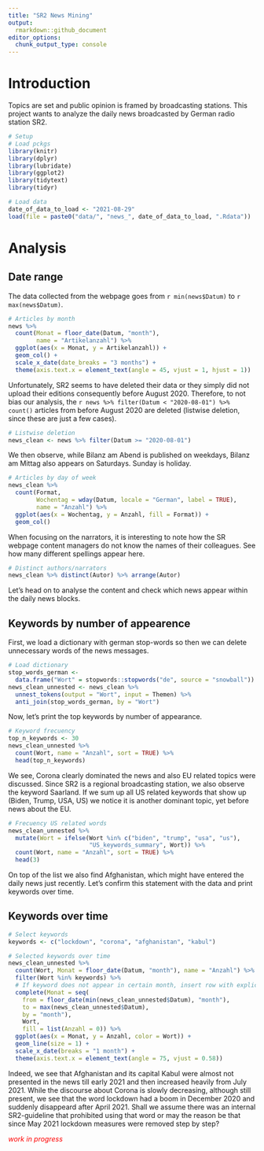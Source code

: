 ```yaml
---
title: "SR2 News Mining"
output:
  rmarkdown::github_document
editor_options: 
  chunk_output_type: console
---
```


<!-- analysis.md is generated from analysis.Rmd -->

# Introduction
Topics are set and public opinion is framed by broadcasting stations. This project wants to analyze the daily news broadcasted by German radio station SR2.

```r
# Setup
# Load pckgs
library(knitr)
library(dplyr)
library(lubridate)
library(ggplot2)
library(tidytext)
library(tidyr)

# Load data
date_of_data_to_load <- "2021-08-29"
load(file = paste0("data/", "news_", date_of_data_to_load, ".Rdata"))
```

# Analysis
## Date range
The data collected from the webpage goes from `r min(news$Datum)` to `r max(news$Datum)`.

```r
# Articles by month
news %>%
  count(Monat = floor_date(Datum, "month"),
        name = "Artikelanzahl") %>%
  ggplot(aes(x = Monat, y = Artikelanzahl)) +
  geom_col() +
  scale_x_date(date_breaks = "3 months") +
  theme(axis.text.x = element_text(angle = 45, vjust = 1, hjust = 1))
```

Unfortunately, SR2 seems to have deleted their data or they simply did not upload their editions consequently before August 2020. Therefore, to not bias our analysis, the `r news %>% filter(Datum < "2020-08-01") %>% count()` articles from before August 2020 are deleted (listwise deletion, since these are just a few cases).

```r
# Listwise deletion
news_clean <- news %>% filter(Datum >= "2020-08-01")
```

We then observe, while Bilanz am Abend is published on weekdays, Bilanz am Mittag also appears on Saturdays. Sunday is holiday.

```r
# Articles by day of week
news_clean %>%
  count(Format,
        Wochentag = wday(Datum, locale = "German", label = TRUE),
        name = "Anzahl") %>% 
  ggplot(aes(x = Wochentag, y = Anzahl, fill = Format)) +
  geom_col()
```

When focusing on the narrators, it is interesting to note how the SR webpage content managers do not know the names of their colleagues. See how many different spellings appear here.
```r
# Distinct authors/narrators
news_clean %>% distinct(Autor) %>% arrange(Autor)
```

Let's head on to analyse the content and check which news appear within the daily news blocks.

## Keywords by number of appearence
First, we load a dictionary with german stop-words so then we can delete unnecessary words of the news messages.
```r
# Load dictionary
stop_words_german <-
  data.frame("Wort" = stopwords::stopwords("de", source = "snowball"))
news_clean_unnested <- news_clean %>%
  unnest_tokens(output = "Wort", input = Themen) %>% 
  anti_join(stop_words_german, by = "Wort")
```

Now, let's print the top keywords by number of appearance.
```r
# Keyword frecuency
top_n_keywords <- 30
news_clean_unnested %>% 
  count(Wort, name = "Anzahl", sort = TRUE) %>% 
  head(top_n_keywords)
```

We see, Corona clearly dominated the news and also EU related topics were discussed. Since SR2 is a regional broadcasting station, we also observe the keyword Saarland. If we sum up all US related keywords that show up (Biden, Trump, USA, US) we notice it is another dominant topic, yet before news about the EU.

```r
# Frecuency US related words
news_clean_unnested %>% 
  mutate(Wort = ifelse(Wort %in% c("biden", "trump", "usa", "us"),
                       "US_keywords_summary", Wort)) %>% 
  count(Wort, name = "Anzahl", sort = TRUE) %>% 
  head(3)
```

On top of the list we also find Afghanistan, which might have entered the daily news just recently. Let's confirm this statement with the data and print keywords over time.

## Keywords over time

```r
# Select keywords
keywords <- c("lockdown", "corona", "afghanistan", "kabul")

# Selected keywords over time
news_clean_unnested %>% 
  count(Wort, Monat = floor_date(Datum, "month"), name = "Anzahl") %>% 
  filter(Wort %in% keywords) %>% 
  # If keyword does not appear in certain month, insert row with explicit 0
  complete(Monat = seq(
    from = floor_date(min(news_clean_unnested$Datum), "month"),
    to = max(news_clean_unnested$Datum),
    by = "month"),
    Wort,
    fill = list(Anzahl = 0)) %>% 
  ggplot(aes(x = Monat, y = Anzahl, color = Wort)) +
  geom_line(size = 1) +
  scale_x_date(breaks = "1 month") +
  theme(axis.text.x = element_text(angle = 75, vjust = 0.58))
```

Indeed, we see that Afghanistan and its capital Kabul were almost not presented in the news till early 2021 and then increased heavily from July 2021. While the discourse about Corona is slowly decreasing, although still present, we see that the word lockdown had a boom in December 2020 and suddenly disappeard after April 2021. Shall we assume there was an internal SR2-guideline that prohibited using that word or may the reason be that since May 2021 lockdown measures were removed step by step?


<p style="color:red;font-style:italic">work in progress</p>

